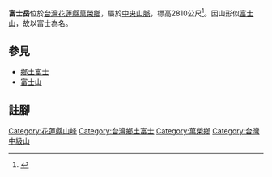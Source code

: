'''富士岳'''位於[[台灣|台灣]][[花蓮縣|花蓮縣]][[萬榮鄉|萬榮鄉]]，屬於[[中央山脈|中央山脈]]，標高2810公尺<ref>{{Cite web |url=http://www.keepon.com.tw/ActiveSite/Stone/One.asp?%A4s%A6W=%B4I%A4h%A9%A8&%B6%B6%B8%B9=306004&StoneID=5902 |title=富士岳 |access-date=2010-08-24 |archive-date=2014-01-07 |archive-url=https://web.archive.org/web/20140107124738/http://www.keepon.com.tw/ActiveSite/Stone/One.asp?%A4s%A6W=%B4I%A4h%A9%A8&%B6%B6%B8%B9=306004&StoneID=5902 }}</ref>。因山形似[[富士山|富士山]]，故以富士為名。

== 參見 ==
*[[鄉土富士|鄉土富士]]
*[[富士山|富士山]]

== 註腳 ==
{{reflist}}

{{TW-geo-stub}}

[[Category:花蓮縣山峰|Category:花蓮縣山峰]]
[[Category:台灣鄉土富士|Category:台灣鄉土富士]]
[[Category:萬榮鄉|Category:萬榮鄉]]
[[Category:台灣中級山|Category:台灣中級山]]